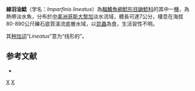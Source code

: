 {{Speciesbox
| status = NE
| status_system = IUCN3.1
| taxon = Imparfinis lineatus
| authority = [[Bussing|Bussing]], 1970
| synonyms = *''Nannorhamdia lineata'' <small>Bussing, 1970</small>
}}

'''線羽油鯰'''（学名：''Imparfinis lineatus''）為[[輻鰭魚綱|輻鰭魚綱]][[鯰形目|鯰形目]][[鼬鯰科|鼬鯰科]]的其中一[[種|種]]，為熱帶淡水魚，分布於[[中美洲|中美洲]][[哥斯大黎加|哥斯大黎加]]淡水流域，體長可達7公分，棲息在海拔80-890公尺礫石底質溪流底層水域，以[[昆蟲|昆蟲]]為食，生活習性不明。

其[[种加词|种加词]]“''Lineatus''”意为“线形的”。

==参考文献==
*{{FishBase_species|genus=Imparfinis|species=lineatus|year=2015|month=6}}

{{Taxonbar|from=Q6430521}}

[[Category:羽油鯰屬|X]]
[[Category:1970年描述的鱼类|X]]